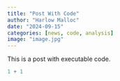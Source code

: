 ```yaml
---
title: "Post With Code"
author: "Harlow Malloc"
date: "2024-09-15"
categories: [news, code, analysis]
image: "image.jpg"
---
```


This is a post with executable code.

```r
1 + 1
```
